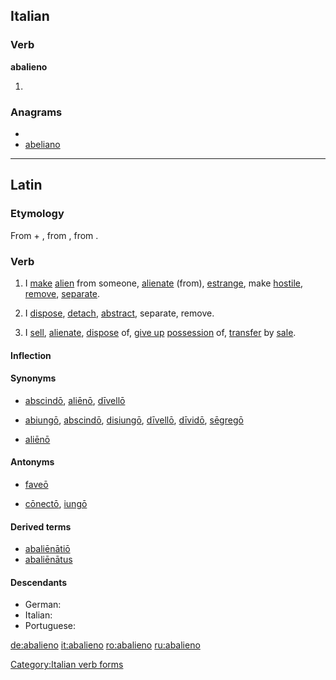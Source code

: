 {{also|abalienò}}
==Italian==

===Verb===
'''abalieno'''

# {{form of|[[first-person|First-person]] [[singular]] [[present tense]]|[[abalienare#Italian|abalienare]]|lang=Italian}}

===Anagrams===
* {{alphagram|aabeilno}}
* [[abeliano#Italian|abeliano]]

[[Category:Italian verb forms]]

----

==Latin==

===Etymology===
From {{term|ab||from, away from|lang=la}} + {{term|alieno|aliēnō|alienate, estrange|lang=la}}, from {{term|alienus|aliēnus|foreign, alien|lang=la}}, from {{term|alius|alius|other, another|lang=la}}.

===Verb===
{{la-verb|abalieno|abaliēnō|abalienare|abaliēnāre|abalienavi|abaliēnāvī|abalienatum|abaliēnātum}}

# I [[make]] [[alien]] from someone, [[alienate]] (from), [[estrange]], make [[hostile]], [[remove]], [[separate]].
# {{by extension|in general|lang=la}} I [[dispose]], [[detach]], [[abstract]], separate, remove.
# {{legal|lang=la}} I [[sell]], [[alienate]], [[dispose]] of, [[give up]] [[possession]] of, [[transfer]] by [[sale]].

====Inflection====
{{la-conj-1st|abaliēn|abaliēnāv|abaliēnāt|11=abalien|22=abalienav|33=abalienat}}

====Synonyms====
* {{sense|alienate}} [[abscindo|abscindō]], [[alieno#Latin|aliēnō]], [[divello#Latin|dīvellō]]
* {{sense|separate, remove}} [[abiungo|abiungō]], [[abscindo|abscindō]], [[disiungo|disiungō]], [[divello|dīvellō]], [[divido#Latin|dīvidō]], [[segrego#Latin|sēgregō]]
* {{sense|transfer by sale}} [[alieno#Latin|aliēnō]]

====Antonyms====
* {{sense|alienate}} [[faveo|faveō]]
* {{sense|separate, remove}} [[conecto#Latin|cōnectō]], [[iungo|iungō]]

====Derived terms====
* [[abalienatio|abaliēnātiō]]
* [[abalienatus|abaliēnātus]]

====Descendants====
* German: {{l|de|abalienieren}}
* Italian: {{l|it|abalienare}}
* Portuguese: {{l|pt|abalienar}}

[[de:abalieno]]
[[it:abalieno]]
[[ro:abalieno]]
[[ru:abalieno]]